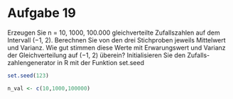 # Aufgabe 19
Erzeugen Sie n = 10, 1000, 100.000 gleichverteilte Zufallszahlen
auf dem Intervall (−1, 2). Berechnen Sie von den drei Stichproben jeweils Mittelwert und Varianz. Wie gut stimmen diese Werte mit Erwarungswert und
Varianz der Gleichverteilung auf (−1, 2) überein? Initialisieren Sie den Zufalls-
zahlengenerator in R mit der Funktion set.seed


```r
set.seed(123)

n_val <- c(10,1000,100000)

```